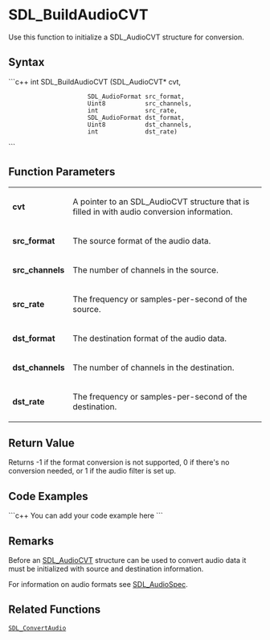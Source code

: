 <!-- pragma section-numbers off -->
<!-- pragma disable-camelcase -->

= SDL_BuildAudioCVT =

Use this function to initialize a SDL_AudioCVT structure for conversion.


== Syntax ==
```c++
int SDL_BuildAudioCVT (SDL_AudioCVT*   cvt, 
                       SDL_AudioFormat src_format, 
                       Uint8           src_channels, 
                       int             src_rate, 
                       SDL_AudioFormat dst_format, 
                       Uint8           dst_channels, 
                       int             dst_rate)
```
== Function Parameters ==
{|
|'''cvt'''
|A pointer to an SDL_AudioCVT structure that is filled in with audio conversion information.
|-
|'''src_format'''
|The source format of the audio data.
|-
|'''src_channels'''
|The number of channels in the source.
|-
|'''src_rate'''
|The frequency or samples-per-second of the source.
|-
|'''dst_format'''
|The destination format of the audio data.
|-
|'''dst_channels'''
|The number of channels in the destination.
|-
|'''dst_rate'''
|The frequency or samples-per-second of the destination.
|}

== Return Value ==
Returns -1 if the format conversion is not supported, 0 if there's no conversion needed, or 1 if the audio filter is set up.
== Code Examples ==
```c++
You can add your code example here
```

== Remarks ==
Before an [[SDL_AudioCVT]] structure can be used to convert audio data it must be initialized with source and destination information.

For information on audio formats see [[SDL_AudioSpec]].

== Related Functions ==
 [[SDL_ConvertAudio]]
